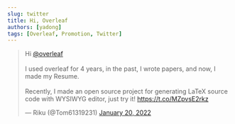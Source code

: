 ```yaml
---
slug: twitter
title: Hi, Overleaf
authors: [yadong]
tags: [Overleaf, Promotion, Twitter]
---
```


<TwitterEmbedded>
  <blockquote className="twitter-tweet">
    <p lang="en" dir="ltr">
      Hi <a href="https://twitter.com/overleaf?ref_src=twsrc%5Etfw">@overleaf</a>
      <br /><br />
      I used overleaf for 4 years, in the past, I wrote papers, and now, I made my Resume.
      <br /><br />
      Recently, I made an open source project for generating LaTeX source code with WYSIWYG editor, just try it!
      <a href="https://t.co/MZpvsE2rkz">https://t.co/MZpvsE2rkz</a>
    </p>
    &mdash; Riku (@Tom61319231) <a href="https://twitter.com/Tom61319231/status/1483957123516182530?ref_src=twsrc%5Etfw">January 20, 2022</a>
  </blockquote>
</TwitterEmbedded>
